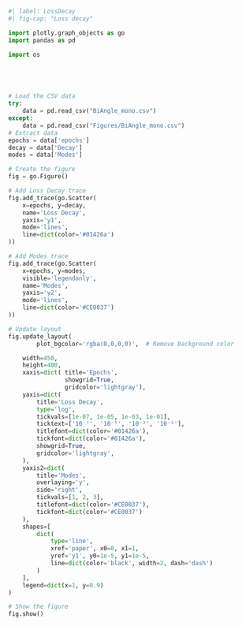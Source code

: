 ```python
#| label: LossDecay
#| fig-cap: "Loss decay"

import plotly.graph_objects as go
import pandas as pd

import os





# Load the CSV data
try:
    data = pd.read_csv("BiAngle_mono.csv")
except:
    data = pd.read_csv("Figures/BiAngle_mono.csv")
# Extract data
epochs = data['epochs']
decay = data['Decay']
modes = data['Modes']

# Create the figure
fig = go.Figure()

# Add Loss Decay trace
fig.add_trace(go.Scatter(
    x=epochs, y=decay,
    name='Loss Decay',
    yaxis='y1',
    mode='lines',
    line=dict(color='#01426a')
))

# Add Modes trace
fig.add_trace(go.Scatter(
    x=epochs, y=modes,
    visible='legendonly',
    name='Modes',
    yaxis='y2',
    mode='lines',
    line=dict(color='#CE0037')
))

# Update layout
fig.update_layout(
        plot_bgcolor='rgba(0,0,0,0)',  # Remove background color

    width=450, 
    height=400,  
    xaxis=dict( title='Epochs',
                showgrid=True,
                gridcolor='lightgray'),
    yaxis=dict(
        title='Loss Decay',
        type='log',
        tickvals=[1e-07, 1e-05, 1e-03, 1e-01],
        ticktext=['10⁻⁷', '10⁻⁵', '10⁻³', '10⁻¹'],
        titlefont=dict(color='#01426a'),
        tickfont=dict(color='#01426a'),
        showgrid=True,
        gridcolor='lightgray', 
    ),
    yaxis2=dict(
        title='Modes',
        overlaying='y',
        side='right',
        tickvals=[1, 2, 3],
        titlefont=dict(color='#CE0037'),
        tickfont=dict(color='#CE0037')
    ),
    shapes=[
        dict(
            type='line',
            xref='paper', x0=0, x1=1,
            yref='y1', y0=1e-5, y1=1e-5,
            line=dict(color='black', width=2, dash='dash')
        )
    ],
    legend=dict(x=1, y=0.9)
)

# Show the figure
fig.show()

```